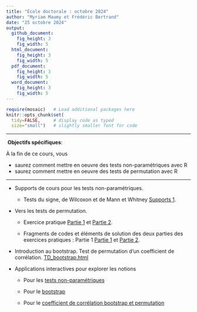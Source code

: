```yaml
---
title: "École doctorale : octobre 2024"
author: "Myriam Maumy et Frédéric Bertrand"
date: "25 octobre 2024"
output: 
  github_document:
    fig_height: 3
    fig_width: 5
  html_document:
    fig_height: 3
    fig_width: 5
  pdf_document:
    fig_height: 3
    fig_width: 5
  word_document:
    fig_height: 3
    fig_width: 5
---
```


```r
require(mosaic)   # Load additional packages here 
knitr::opts_chunk$set(
  tidy=FALSE,     # display code as typed
  size="small")   # slightly smaller font for code
```

***
️\ **Objectifs spécifiques**:

À la fin de ce cours, vous

- saurez comment mettre en oeuvre des tests non-paramétriques avec R
- saurez comment mettre en oeuvre des tests de permutation avec R

***

- Supports de cours pour les tests non-paramétriques. 

    * Tests du signe, de Wilcoxon et de Mann et Whitney [Supports 1](Supports/Master1_Cours_NP_1.pdf). 
    
- Vers les tests de permutation. 

    * Exercice pratique [Partie 1](Supports/TD1_2ch.pdf) et [Partie 2](Supports/TD2_2chperm.pdf). 
    
    * Fragments de codes et éléments de solution des deux parties des exercices pratiques : Partie 1 [Partie 1](Supports/TD1_2ch_code_sol.html) et  [Partie 2](Supports/TD2_2chperm_code_sol.html). 
    
- Introduction au bootstrap. Test de permutation d'un coefficient de corrélation. [TD_bootstrap.html](Supports/TD_Bootstrap/TD_bootstrap.html)


- Applications interactives pour explorer les notions

    * Pour les [tests non-paramétriques](https://fbertran.shinyapps.io/nptests/)

    * Pour le [bootstrap](https://fbertran.shinyapps.io/shiny-bootstrap/)

    * Pour le [coefficient de corrélation bootstrap et permutation](https://fbertrand.shinyapps.io/Correlation_bootstrap_and_permutations/)



